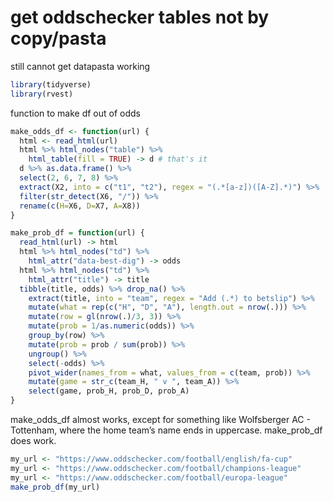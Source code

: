 # get oddschecker tables not by copy/pasta

still cannot get datapasta working

```r
library(tidyverse)
library(rvest)
```

function to make df out of odds

```r
make_odds_df <- function(url) {
  html <- read_html(url)
  html %>% html_nodes("table") %>% 
    html_table(fill = TRUE) -> d # that's it
  d %>% as.data.frame() %>% 
  select(2, 6, 7, 8) %>% 
  extract(X2, into = c("t1", "t2"), regex = "(.*[a-z])([A-Z].*)") %>% 
  filter(str_detect(X6, "/")) %>% 
  rename(c(H=X6, D=X7, A=X8))
}
```

```r
make_prob_df = function(url) {
  read_html(url) -> html
  html %>% html_nodes("td") %>% 
    html_attr("data-best-dig") -> odds
  html %>% html_nodes("td") %>% 
    html_attr("title") -> title
  tibble(title, odds) %>% drop_na() %>% 
    extract(title, into = "team", regex = "Add (.*) to betslip") %>% 
    mutate(what = rep(c("H", "D", "A"), length.out = nrow(.))) %>% 
    mutate(row = gl(nrow(.)/3, 3)) %>% 
    mutate(prob = 1/as.numeric(odds)) %>% 
    group_by(row) %>% 
    mutate(prob = prob / sum(prob)) %>%
    ungroup() %>% 
    select(-odds) %>% 
    pivot_wider(names_from = what, values_from = c(team, prob)) %>% 
    mutate(game = str_c(team_H, " v ", team_A)) %>% 
    select(game, prob_H, prob_D, prob_A)
}

```



make_odds_df almost works, except for something like Wolfsberger AC - Tottenham, where the home team's name ends in uppercase.
make_prob_df does work.

```r
my_url <- "https://www.oddschecker.com/football/english/fa-cup"
my_url <- "https://www.oddschecker.com/football/champions-league"
my_url <- "https://www.oddschecker.com/football/europa-league"
make_prob_df(my_url)
```

